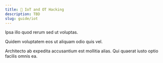 ```yaml
---
title: 🤖 IoT and OT Hacking
description: TBD
slug: guide/iot
---
```


Ipsa illo quod rerum sed ut voluptas.

Quidem voluptatem eos ut aliquam odio quis vel.

Architecto ab expedita accusantium est mollitia alias. Qui quaerat iusto optio facilis omnis ea.
